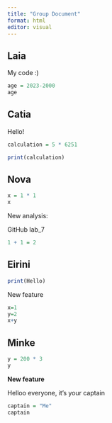 ```yaml
---
title: "Group Document"
format: html
editor: visual
---
```


## Laia

My code :)

```r
age = 2023-2000
age
```

## Catia

Hello!

```r
calculation = 5 * 6251

print(calculation)
```

## Nova

```r
x = 1 * 1 
x

```

New analysis:

GitHub lab_7

```r
1 + 1 = 2
```

## Eirini

```r
print(Hello)
```

New feature

```r
x=1
y=2
x+y
```

## Minke

```r
y = 200 * 3
y
```

**New feature**

Helloo everyone, it's your captain

```r
captain = "Me"
captain
```
